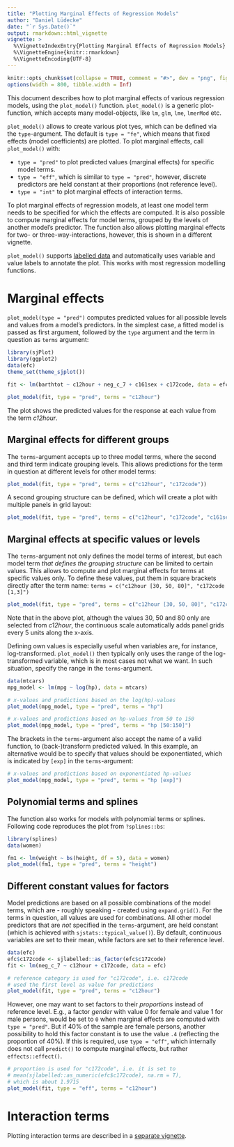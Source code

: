 ```yaml
---
title: "Plotting Marginal Effects of Regression Models"
author: "Daniel Lüdecke"
date: "`r Sys.Date()`"
output: rmarkdown::html_vignette
vignette: >
  %\VignetteIndexEntry{Plotting Marginal Effects of Regression Models}
  %\VignetteEngine{knitr::rmarkdown}
  %\VignetteEncoding{UTF-8}
---
```


```r
knitr::opts_chunk$set(collapse = TRUE, comment = "#>", dev = "png", fig.width = 7, fig.height = 3.5, message = FALSE, warning = FALSE)
options(width = 800, tibble.width = Inf)
```

This document describes how to plot marginal effects of various regression models, using the `plot_model()` function. `plot_model()` is a generic plot-function, which accepts many model-objects, like `lm`, `glm`, `lme`, `lmerMod` etc.

`plot_model()` allows to create various plot tyes, which can be defined via the `type`-argument. The default is `type = "fe"`, which means that fixed effects (model coefficients) are plotted. To plot marginal effects, call `plot_model()` with:

  * `type = "pred"` to plot predicted values (marginal effects) for specific model terms.
  * `type = "eff"`, which is similar to `type = "pred"`, however, discrete predictors are held constant at their proportions (not reference level).
  * `type = "int"` to plot marginal effects of interaction terms.

To plot marginal effects of regression models, at least one model term needs to be specified for which the effects are computed. It is also possible to compute marginal effects for model terms, grouped by the levels of another model's predictor. The function also allows plotting marginal effects for two- or three-way-interactions, however, this is shown in a different vignette.

`plot_model()` supports [labelled data](https://cran.r-project.org/package=sjlabelled) and automatically uses variable and value labels to annotate the plot. This works with most regression modelling functions.

# Marginal effects

`plot_model(type = "pred")` computes predicted values for all possible levels and values from a model's predictors. In the simplest case, a fitted model is passed as first argument, followed by the `type` argument and the term in question as `terms` argument:

```r
library(sjPlot)
library(ggplot2)
data(efc)
theme_set(theme_sjplot())

fit <- lm(barthtot ~ c12hour + neg_c_7 + c161sex + c172code, data = efc)

plot_model(fit, type = "pred", terms = "c12hour")
```

The plot shows the predicted values for the response at each value from the term _c12hour_.

## Marginal effects for different groups

The `terms`-argument accepts up to three model terms, where the second and third term indicate grouping levels. This allows predictions for the term in question at different levels for other model terms:

```r
plot_model(fit, type = "pred", terms = c("c12hour", "c172code"))
```

A second grouping structure can be defined, which will create a plot with multiple panels in grid layout:

```r
plot_model(fit, type = "pred", terms = c("c12hour", "c172code", "c161sex"))
```


## Marginal effects at specific values or levels

The `terms`-argument not only defines the model terms of interest, but each model term _that defines the grouping structure_ can be limited to certain values. This allows to compute and plot marginal effects for terms at specific values only. To define these values, put them in square brackets directly after the term name: `terms = c("c12hour [30, 50, 80]", "c172code [1,3]")`

```r
plot_model(fit, type = "pred", terms = c("c12hour [30, 50, 80]", "c172code [1,3]"))
```

Note that in the above plot, although the values 30, 50 and 80 only are selected from _c12hour_, the continuous scale automatically adds panel grids every 5 units along the x-axis.

Defining own values is especially useful when variables are, for instance, log-transformed. `plot_model()` then typically only uses the range of the log-transformed variable, which is in most cases not what we want. In such situation, specify the range in the `terms`-argument.

```r
data(mtcars)
mpg_model <- lm(mpg ~ log(hp), data = mtcars)

# x-values and predictions based on the log(hp)-values
plot_model(mpg_model, type = "pred", terms = "hp")

# x-values and predictions based on hp-values from 50 to 150
plot_model(mpg_model, type = "pred", terms = "hp [50:150]")
```

The brackets in the `terms`-argument also accept the name of a valid function, to (back-)transform predicted valued. In this example, an alternative would be to specify that values should be exponentiated, which is indicated by `[exp]` in the `terms`-argument:

```r
# x-values and predictions based on exponentiated hp-values
plot_model(mpg_model, type = "pred", terms = "hp [exp]")
```


## Polynomial terms and splines

The function also works for models with polynomial terms or splines. Following code reproduces the plot from `?splines::bs`:


```r
library(splines)
data(women)

fm1 <- lm(weight ~ bs(height, df = 5), data = women)
plot_model(fm1, type = "pred", terms = "height")
```

## Different constant values for factors

Model predictions are based on all possible combinations of the model terms, which are - roughly speaking - created using `expand.grid()`. For the terms in question, all values are used for combinations. All other model predictors that are _not_ specified in the `terms`-argument, are held constant (which is achieved with `sjstats::typical_value()`). By default, continuous variables are set to their mean, while factors are set to their reference level.

```r
data(efc)
efc$c172code <- sjlabelled::as_factor(efc$c172code)
fit <- lm(neg_c_7 ~ c12hour + c172code, data = efc)

# reference category is used for "c172code", i.e. c172code
# used the first level as value for predictions
plot_model(fit, type = "pred", terms = "c12hour")
```

However, one may want to set factors to their _proportions_ instead of reference level. E.g., a factor _gender_ with value 0 for female and value 1 for male persons, would be set to `0` when marginal effects are computed with `type = "pred"`. But if 40% of the sample are female persons, another possibility to hold this factor constant is to use the value `.4` (reflecting the proportion of 40%). If this is required, use `type = "eff"`, which internally does not call `predict()` to compute marginal effects, but rather `effects::effect()`.

```r
# proportion is used for "c172code", i.e. it is set to
# mean(sjlabelled::as_numeric(efc$c172code), na.rm = T),
# which is about 1.9715
plot_model(fit, type = "eff", terms = "c12hour")
```

# Interaction terms

Plotting interaction terms are described in a [separate vignette](plot_interactions.html).
